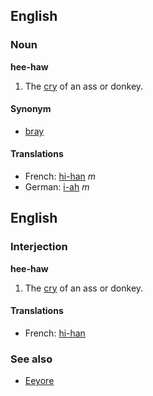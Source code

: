 ==English==
===Noun===
'''hee-haw'''

#The [[cry]] of an ass or donkey. 

====Synonym====
*[[bray]]

====Translations====
*French: [[hi-han]] ''m''
*German: [[i-ah]] ''m''

==English==
===Interjection===
'''hee-haw'''

#The [[cry]] of an ass or donkey.

====Translations====
*French: [[hi-han]]

===See also===
*[[Eeyore]]